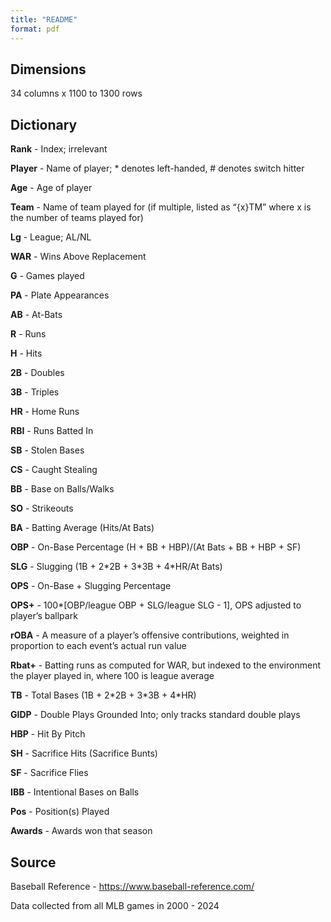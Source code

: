 ```yaml
---
title: "README"
format: pdf
---
```


## Dimensions

34 columns x 1100 to 1300 rows

## Dictionary

**Rank** - Index; irrelevant

**Player** - Name of player; \* denotes left-handed, \# denotes switch hitter

**Age** - Age of player

**Team** - Name of team played for (if multiple, listed as "{x}TM" where x is the number of teams played for)

**Lg** - League; AL/NL

**WAR** - Wins Above Replacement

**G** - Games played

**PA** - Plate Appearances

**AB** - At-Bats

**R** - Runs

**H** - Hits

**2B** - Doubles

**3B** - Triples

**HR** - Home Runs

**RBI** - Runs Batted In

**SB** - Stolen Bases

**CS** - Caught Stealing

**BB** - Base on Balls/Walks

**SO** - Strikeouts

**BA** - Batting Average (Hits/At Bats)

**OBP** - On-Base Percentage (H + BB + HBP)/(At Bats + BB + HBP + SF)

**SLG** - Slugging (1B + 2\*2B + 3\*3B + 4\*HR/At Bats)

**OPS** - On-Base + Slugging Percentage

**OPS+** - 100\*\[OBP/league OBP + SLG/league SLG - 1\], OPS adjusted to player's ballpark

**rOBA** - A measure of a player's offensive contributions, weighted in proportion to each event's actual run value

**Rbat+** - Batting runs as computed for WAR, but indexed to the environment the player played in, where 100 is league average

**TB** - Total Bases (1B + 2\*2B + 3\*3B + 4\*HR)

**GIDP** - Double Plays Grounded Into; only tracks standard double plays

**HBP** - Hit By Pitch

**SH** - Sacrifice Hits (Sacrifice Bunts)

**SF** - Sacrifice Flies

**IBB** - Intentional Bases on Balls

**Pos** - Position(s) Played

**Awards** - Awards won that season

## Source

Baseball Reference - <https://www.baseball-reference.com/>

Data collected from all MLB games in 2000 - 2024

